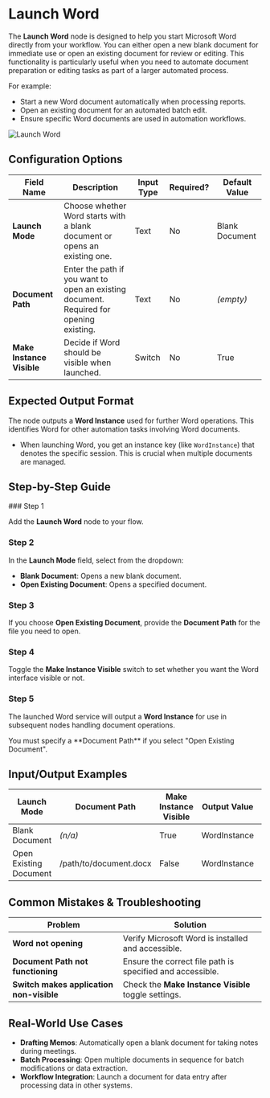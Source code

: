 
# Launch Word

The **Launch Word** node is designed to help you start Microsoft Word directly from your workflow. You can either open a new blank document for immediate use or open an existing document for review or editing. This functionality is particularly useful when you need to automate document preparation or editing tasks as part of a larger automated process.

For example:

- Start a new Word document automatically when processing reports.
- Open an existing document for an automated batch edit.
- Ensure specific Word documents are used in automation workflows.

![Launch Word](./launch-word.png)

## Configuration Options

| Field Name                | Description                                                                             | Input Type | Required? | Default Value  |
| ------------------------- | --------------------------------------------------------------------------------------- | ---------- | --------- | -------------- |
| **Launch Mode**           | Choose whether Word starts with a blank document or opens an existing one.              | Text       | No        | Blank Document |
| **Document Path**         | Enter the path if you want to open an existing document. Required for opening existing. | Text       | No        | _(empty)_      |
| **Make Instance Visible** | Decide if Word should be visible when launched.                                         | Switch     | No        | True           |

## Expected Output Format

The node outputs a **Word Instance** used for further Word operations. This identifies Word for other automation tasks involving Word documents.

- When launching Word, you get an instance key (like `WordInstance`) that denotes the specific session. This is crucial when multiple documents are managed.

## Step-by-Step Guide

<Steps>
### Step 1

Add the **Launch Word** node to your flow.

### Step 2

In the **Launch Mode** field, select from the dropdown:

- **Blank Document**: Opens a new blank document.
- **Open Existing Document**: Opens a specified document.

### Step 3

If you choose **Open Existing Document**, provide the **Document Path** for the file you need to open.

### Step 4

Toggle the **Make Instance Visible** switch to set whether you want the Word interface visible or not.

### Step 5

The launched Word service will output a **Word Instance** for use in subsequent nodes handling document operations.

</Steps>

<Callout type="info" title="Note">
  You must specify a **Document Path** if you select "Open Existing Document".
</Callout>

## Input/Output Examples

| Launch Mode            | Document Path          | Make Instance Visible | Output Value | Output Type   |
| ---------------------- | ---------------------- | --------------------- | ------------ | ------------- |
| Blank Document         | _(n/a)_                | True                  | WordInstance | Word Instance |
| Open Existing Document | /path/to/document.docx | False                 | WordInstance | Word Instance |

## Common Mistakes & Troubleshooting

| Problem                                  | Solution                                                  |
| ---------------------------------------- | --------------------------------------------------------- |
| **Word not opening**                     | Verify Microsoft Word is installed and accessible.        |
| **Document Path not functioning**        | Ensure the correct file path is specified and accessible. |
| **Switch makes application non-visible** | Check the **Make Instance Visible** toggle settings.      |

## Real-World Use Cases

- **Drafting Memos**: Automatically open a blank document for taking notes during meetings.
- **Batch Processing**: Open multiple documents in sequence for batch modifications or data extraction.
- **Workflow Integration**: Launch a document for data entry after processing data in other systems.
